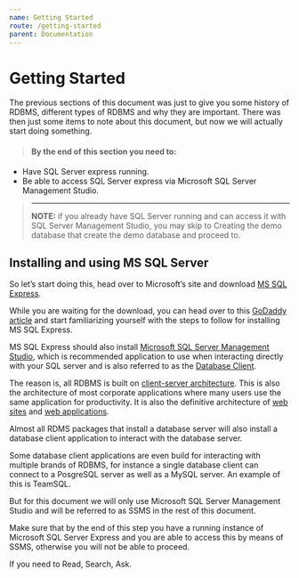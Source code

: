 ```yaml
---
name: Getting Started
route: /getting-started
parent: Documentation
---
```


# Getting Started

The previous sections of this document was just to give you some history of RDBMS, different types of RDBMS and why they are important. There was then just some items to note about this document, but now we will actually start doing something.

> #### By the end of this section you need to: 
- Have SQL Server express running.
- Be able to access SQL Server express via Microsoft SQL Server Management Studio.
> ---
> __NOTE:__ if you already have SQL Server running and can access it with SQL Server Management Studio, you may skip to Creating the demo database that create the demo database and proceed to.

## Installing and using MS SQL Server

So let’s start doing this, head over to Microsoft’s site and download [MS SQL Express](https://www.microsoft.com/en-us/sql-server/sql-server-editions-express).

While you are waiting for the download, you can head over to this [GoDaddy article](https://za.godaddy.com/help/install-microsoft-sql-server-express-16624) and start familiarizing yourself with the steps to follow for installing MS SQL Express.

MS SQL Express should also install [Microsoft SQL Server Management Studio](https://docs.microsoft.com/en-us/sql/ssms/sql-server-management-studio-ssms?view=sql-server-2017), which is recommended application to use when interacting directly with your SQL server and is also referred to as the [Database Client](https://en.wikipedia.org/wiki/Database_connection).

The reason is, all RDBMS is built on [client-server architecture](https://en.wikipedia.org/wiki/Client–server_model). This is also the architecture of most corporate applications where many users use the same application for productivity. It is also the definitive architecture of [web sites](https://en.wikipedia.org/wiki/Client–server_model) and [web applications](https://en.wikipedia.org/wiki/Web_application).

Almost all RDMS packages that install a database server will also install a database client application to interact with the database server.

Some database client applications are even build for interacting with multiple brands of RDBMS, for instance a single database client can connect to a PosgreSQL server as well as a MySQL server. An example of this is TeamSQL.

But for this document we will only use Microsoft SQL Server Management Studio and will be referred to as SSMS in the rest of this document.

Make sure that by the end of this step you have a running instance of Microsoft SQL Server Express and you are able to access this by means of SSMS, otherwise you will not be able to proceed.

If you need to Read, Search, Ask.